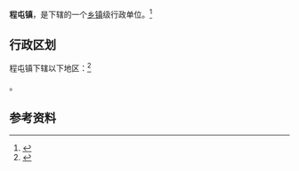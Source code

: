 {{中国乡级行政区|37/17/25/108/000}}

'''程屯镇'''，是{{PRC admin/fullname|37/17/25/108/000|3}}下辖的一个[[乡镇|乡镇]]级行政单位。<ref>{{PRC admin/ref sgc|{{PRC admin/parent|37/17/25/108/000}}}}</ref>

== 行政区划 ==

程屯镇下辖以下地区：<ref>{{PRC admin/ref sgc|37/17/25/108/000}}</ref>

{{PRC admin/children|37/17/25/108/000}}。

== 参考资料 ==

{{reflist}}

{{行政区划小作品}}
{{PRC admin/navcat|37/17/25/108/000}}
